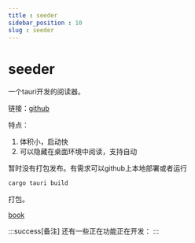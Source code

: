 ```yaml
---
title : seeder
sidebar_position : 10
slug : seeder
---
```

# seeder

一个tauri开发的阅读器。

链接：[github](https://github.com/wangenius/seeder)

特点：
1. 体积小，启动快
2. 可以隐藏在桌面环境中阅读，支持自动

暂时没有打包发布。有需求可以github上本地部署或者运行

```bash
cargo tauri build
```

打包。


[book](/res/book.png)


:::success[备注]
还有一些正在功能正在开发：
:::